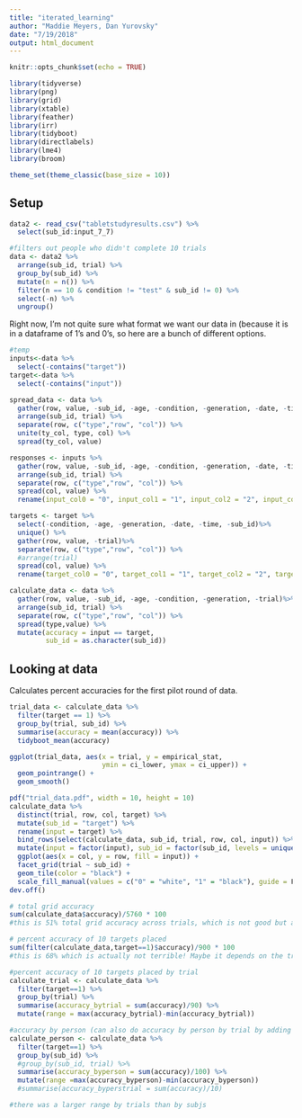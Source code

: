 ```yaml
---
title: "iterated_learning"
author: "Maddie Meyers, Dan Yurovsky"
date: "7/19/2018"
output: html_document
---
```


```r
knitr::opts_chunk$set(echo = TRUE)
```

```r
library(tidyverse)
library(png)
library(grid)
library(xtable)
library(feather)
library(irr)
library(tidyboot)
library(directlabels)
library(lme4)
library(broom)

theme_set(theme_classic(base_size = 10))
```

## Setup

```r
data2 <- read_csv("tabletstudyresults.csv") %>%
  select(sub_id:input_7_7)

#filters out people who didn't complete 10 trials
data <- data2 %>%
  arrange(sub_id, trial) %>%
  group_by(sub_id) %>%
  mutate(n = n()) %>%
  filter(n == 10 & condition != "test" & sub_id != 0) %>%
  select(-n) %>%
  ungroup() 
```

Right now, I'm not quite sure what format we want our data in (because it is in a dataframe of 1's and 0's, so here are a bunch of different options. 
```r
#temp
inputs<-data %>%
  select(-contains("target"))
target<-data %>%
  select(-contains("input"))

spread_data <- data %>%
  gather(row, value, -sub_id, -age, -condition, -generation, -date, -time, -trial)%>%
  arrange(sub_id, trial) %>%
  separate(row, c("type","row", "col")) %>%
  unite(ty_col, type, col) %>%
  spread(ty_col, value) 

responses <- inputs %>%
  gather(row, value, -sub_id, -age, -condition, -generation, -date, -time, -trial)%>%
  arrange(sub_id, trial) %>%
  separate(row, c("type","row", "col")) %>%
  spread(col, value) %>%
  rename(input_col0 = "0", input_col1 = "1", input_col2 = "2", input_col3 = "3", input_col4 = "4", input_col5 = "5", input_col6 = "6", input_col7 = "7")

targets <- target %>%
  select(-condition, -age, -generation, -date, -time, -sub_id)%>%
  unique() %>%
  gather(row, value, -trial)%>%
  separate(row, c("type","row", "col")) %>%
  #arrange(trial)
  spread(col, value) %>%
  rename(target_col0 = "0", target_col1 = "1", target_col2 = "2", target_col3 = "3", target_col4 = "4", target_col5 = "5", target_col6 = "6", target_col7 = "7")

calculate_data <- data %>%
  gather(row, value, -sub_id, -age, -condition, -generation, -trial)%>%
  arrange(sub_id, trial) %>%
  separate(row, c("type","row", "col")) %>%
  spread(type,value) %>%
  mutate(accuracy = input == target,
         sub_id = as.character(sub_id)) 
```
## Looking at data
Calculates percent accuracies for the first pilot round of data. 
```r
trial_data <- calculate_data %>%
  filter(target == 1) %>%
  group_by(trial, sub_id) %>%
  summarise(accuracy = mean(accuracy)) %>%
  tidyboot_mean(accuracy) 

ggplot(trial_data, aes(x = trial, y = empirical_stat, 
                       ymin = ci_lower, ymax = ci_upper)) + 
  geom_pointrange() + 
  geom_smooth()

```

```r
pdf("trial_data.pdf", width = 10, height = 10)
calculate_data %>%
  distinct(trial, row, col, target) %>%
  mutate(sub_id = "target") %>%
  rename(input = target) %>%
  bind_rows(select(calculate_data, sub_id, trial, row, col, input)) %>%
  mutate(input = factor(input), sub_id = factor(sub_id, levels = unique(.$sub_id))) %>%
  ggplot(aes(x = col, y = row, fill = input)) +
  facet_grid(trial ~ sub_id) +
  geom_tile(color = "black") + 
  scale_fill_manual(values = c("0" = "white", "1" = "black"), guide = F)
dev.off()
```


```r
# total grid accuracy
sum(calculate_data$accuracy)/5760 * 100
#this is 51% total grid accuracy across trials, which is not good but also double counts errors (ex. if subject did not place target in correct place it counts 2x as a mismatch) 

# percent accuracy of 10 targets placed 
sum(filter(calculate_data,target==1)$accuracy)/900 * 100
#this is 68% which is actually not terrible! Maybe it depends on the trial grid?

#percent accuracy of 10 targets placed by trial
calculate_trial <- calculate_data %>%
  filter(target==1) %>%
  group_by(trial) %>%
  summarise(accuracy_bytrial = sum(accuracy)/90) %>%
  mutate(range = max(accuracy_bytrial)-min(accuracy_bytrial))

#accuracy by person (can also do accuracy by person by trial by adding extra group_by)
calculate_person <- calculate_data %>%
  filter(target==1) %>%
  group_by(sub_id) %>%
  #group_by(sub_id, trial) %>%
  summarise(accuracy_byperson = sum(accuracy)/100) %>%
  mutate(range =max(accuracy_byperson)-min(accuracy_byperson))
  #summarise(accuracy_byperstrial = sum(accuracy)/10)

#there was a larger range by trials than by subjs
```



